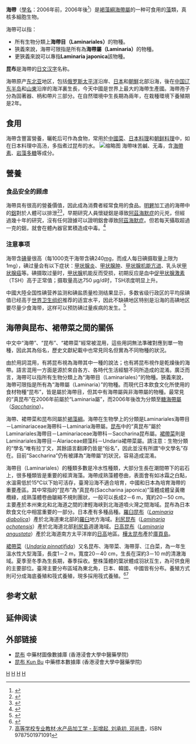 {{Speciesbox
| taxon = Laminaria japonica
| image = Kombu.jpg
| binomial_authority = J.E. Areschoug
| synonyms = ''Saccharina japonica'' (J. E. Areschoug) C. E. Lane, C. Mayes, Druehl & G. W. Saunders
}}

'''海帶'''（[[學名|學名]]：2006年前''{{lang|la|Laminaria japonica}}''，2006年後''{{lang|la|Saccharina japonica}}''<ref>{{cite web|title=Laminaria japonica - Overview - Encyclopedia of Life|url=http://eol.org/pages/966824/overview|website=Encyclopedia of Life|accessdate=2018-01-13|language=en|archive-date=2018-01-13|archive-url=https://web.archive.org/web/20180113150458/http://eol.org/pages/966824/overview|dead-url=no}}</ref>）是[[褐藻綱|褐藻綱]][[海帶屬|海帶屬]]的一种可食用的[[藻|藻]]類，真核多細胞生物。

海帶可以指：
* 所有生物分類上'''海帶目（Laminariales）'''的物種。
* 狹義來說，海帶可限指是所有為'''海帶屬（Laminaria）'''的物種。
* 更狹義來說可以專指'''Laminaria japonica'''該物種。

'''昆布'''是海帶的[[日文汉字|日文汉字]]名称。

海帶原产[[东北亚|东北亚]]地区，包括[[俄罗斯|俄罗斯]][[太平洋|太平洋]]沿岸、[[日本|日本]]和[[朝鮮|朝鮮]]北部沿海，後在[[中国|中国]][[辽东半岛|辽东半岛]]和[[山東|山東]]沿岸的海洋裏生長，今天中國是世界上最大的海帶生產國。海帶孢子分為固著器、柄和帶片三部分。在自然環境中生長期為兩年，在栽種環境下養殖期是2年。

== 食用 ==
海帶含豐富營養，曬乾后可作為食物，常用於[[中國菜|中國菜]]、[[日本料理|日本料理]]和[[朝鲜料理|朝鲜料理]]中，如在日本料理中高汤，多指煮过昆布的水。
[[File:蒲台島漁民晾曬海帶.jpg|缩略图]]
海帶味苦鹹、无毒，含[[海帶素|海帶素]]、[[岩藻多糖|岩藻多糖]]等成分。

== 營養 ==
{{nutritionalvalue | name=海帶結（生鮮）
| water=94.7 g
| kcal=17
| protein=0.8 g
| fat=0.1 g
| carbs=3.6 g
| fiber=2.4 g
| sugars=0 g
| sodium_mg =230
| calcium_mg=78
| iron_mg=1.3
| magnesium_mg=22
| phosphorus_mg=11
| potassium_mg=7 
| zinc_mg=0.1
| manganese_mg=
| vitC_mg=0.1
| thiamin_mg=0.01
| riboflavin_mg=0.01
| niacin_mg=0.06
| pantothenic_mg=
| vitB6_mg=0.29
| folate_ug=91.8
| vitA_ug =0
| betacarotene_ug=0
| lutein_ug =0
| vitE_mg =0.03
| vitK_ug=
| source_usda=1
| note=[http://ndb.nal.usda.gov/ndb/search/list?qlookup=11090&format=Full Link to USDA Database entry]
}}

===食品安全的顾虑===
海帶具有很高的營養價值，因此成為消費者經常食用的食品。[[明礬|明礬]]加工過的海帶中的[[鋁|鋁]]對於人體可以排泄<ref>{{Cite web |url=http://www.consumers.org.tw/unit412.aspx?id=1569 |title=智力殺手 6成7的甜甜圈、油條、饅頭、海帶和粉絲含鋁成分 |accessdate=2012-04-08 |work=消費者報導雜誌 第372期 第40~47頁 |publisher=[[中華民國消費者文教基金會|中華民國消費者文教基金會]] |date=2012-04-06 |quote=海帶樣品，有2件含鋁量在300 ppm以上……日前有媒體報導，學童因為食用營養午餐造成食物中毒，事後追查發現，疑似因食用的海帶經過工業用明礬浸泡。……洗腎的病患或隨著年齡的增長，身體各方面代謝都變緩慢的長者，不適合經常攝取含鋁食品。……攝取過多不必要的物質還是會增加身體的負擔，提醒消費者應該要減少攝取，避免身體健康造成傷害 |archive-date=2012-04-10 |archive-url=https://web.archive.org/web/20120410001344/http://www.consumers.org.tw/unit412.aspx?id=1569 |dead-url=no }}</ref><ref>{{Cite news|author=曾美惠|title=甜甜圈、油條含超量鋁 恐造成智力退化|url=http://news.rti.org.tw/index_newsContent.aspx?nid=349225|date=2012-04-07|work=新聞引據：[[中國時報|中國時報]]、[[聯合報|聯合報]]|publisher=[[中央廣播電台|中央廣播電台]]|quote=消基會抽檢市售甜甜圈、油條、饅頭、海帶及粉絲計24件產品，多達16件含鋁……[[联合国粮食及农业组织|聯合國糧農組織]]與[[世界卫生组织|世界衛生組織]]所成立的[[食品添加剂|食品添加物]]委員會，已將鋁每周可容許攝取量，暫定每人每公斤為2毫克；大陸則直接規範食物鋁殘留量，不超過100ppm……預防之道就是多喝水，將鋁盡速代謝出來。}}{{dead link|date=2018年1月 |bot=InternetArchiveBot |fix-attempted=yes }}</ref>，早期研究人員懷疑鋁是導致[[阿茲海默症|阿茲海默症]]的元兇，但經過幾十年的研究，沒有任何證據可以證明鋁會導致[[阿茲海默症|阿茲海默症]]。但若每天攝取超過一克的鋁，就會在體內器官累積造成中毒。<ref>{{cite web | url = http://alzheimers.org.uk/site/scripts/documents_info.php?documentID=99 | title = Aluminium and Alzheimer's disease | accessdate = 2012-06-15 | archive-url = https://web.archive.org/web/20120311205419/http://alzheimers.org.uk/site/scripts/documents_info.php?documentID=99 | archive-date = 2012-03-11 | dead-url = yes }}</ref>

=== 注意事项 ===
海带含[[碘|碘]]量很高（每1000克干海带含碘240[[毫克|mg]]，而成人每日碘摄取量上限为1mg），碘过量会有以下症状：[[甲状腺炎|甲状腺炎]]、[[甲状腺肿|甲状腺肿]]、[[甲状腺机能亢进|甲状腺机能亢进]]、乳头状[[甲状腺癌|甲状腺癌]]等。碘摄取过量时，[[甲状腺|甲状腺]]机能反而受损，初期反应是血中[[促甲状腺激素|促甲状腺激素]]（TSH）高于正常值；摄取量高达750 μg/d时，TSH浓度明显上升。

中國大陸全国性碘营养监测和碘盐质量检测结果显示，多数省级行政区的平均尿碘值已经高于[[世界卫生组织|世界卫生组织]]推荐的适宜水平，因此不缺碘地区特别是沿海的高碘地区要尽量少食海带，这样可以预防碘过量疾病的发生。<ref>{{Cite web |url=http://www.pubhealth.org.cn/cn/magazine_data/zhyf2001/0105pdf/010520.pdf |title=中国高碘地方性甲状腺肿的发现历程和分布概况 |accessdate=2018-01-13 |archive-date=2017-01-12 |archive-url=https://web.archive.org/web/20170112040130/http://www.pubhealth.org.cn/cn/magazine_data/zhyf2001/0105pdf/010520.pdf |dead-url=no }}</ref>

==海帶與昆布、裙帶菜之間的關係==
{{A|name=误用}}
{{or1|章节}}
中文中“海帶”、“昆布”、“裙帶菜”經常被混用，這些用詞無法準確對應到單一物種，因此其為俗名，歷史文獻紀載中也常見同名但實為不同物種的狀況。

由於用詞混用，有將昆布視為海帶其中一種的說法；也有將昆布視作是乾燥後的海帶。語言混用一方面是源於來自各方、各時代生活經驗不同所造成的混淆。廣泛而言，海帶可以指所有生物分類上為“海帶目（Laminariales）”的物種。狹義來說，海帶可限指是所有為“海帶屬（Laminaria）”的物種。而現代日本飲食文化所使用的食材物種“昆布”，皆是屬於海帶目，但其中有海帶屬與非海帶屬的物種。最常見的“真昆布”在2006年前屬於“Laminaria屬”，而2006年後改为分類至[[糖海帶屬|糖海帶屬]]（''[[Saccharina|Saccharina]]''）。

海帶、裙帶菜和昆布同屬於[[褐藻綱|褐藻綱]]。海帶在生物學上的分類是Laminariales海帶目－Laminariaceae海帶科－Laminaria海帶屬。[[昆布|昆布]]中的“真昆布”屬於Laminariales海帶目－Laminariaceae海帶科－Saccharina昆布屬。[[裙帶菜|裙帶菜]]則是Laminariales海帶目－Alariaceae翅藻科－Undaria裙帶菜屬。請注意：生物分類的“學名”唯有拉丁文，其餘語言翻譯仍皆是“俗名”，因此並沒有所謂“中文學名”存在。目前“Saccharina”仍有被譯為“海帶屬”的狀況，容易造成混淆。

海帶目（Laminariales）的種類多數是冷水性種類，大部分生長在潮間帶下的岩石上，很多種類皆是重要的經濟海藻。海帶成熟藻體卷曲，表面會有如冰霜之白點，水溫需低於15℃以下始可活存，臺灣沿海不適合培育，中國和日本為培育海帶的重要產區。其中常指的“昆布”為“真昆布(Saccharina japonica)”藻體成體呈黃橄欖綠，成熟藻體卷曲皺縮不規則團狀，一般可以長成2－6 m，寬約20－50 cm。主要產於本州東北和北海道之間的津輕海峡到北海道噴火灣之間海域。昆布為日本飲食文化中相當重要的一部分。日本產有多種品種。[[羅臼昆布|羅臼昆布]]（''[[Laminaria_diabolica|Laminaria diabolica]]''）產於北海道東北部的[[羅臼|羅臼]]地方海域。[[利尻昆布|利尻昆布]]（''[[Laminaria_ochotensis|Laminaria ochotensis]]''）產於北海道北部[[利尻島|利尻島]]週邊海域。[[日高昆布|日高昆布]]（''[[Laminaria_angustata|Laminaria angustata]]''）產於北海道南方太平洋岸的[[日高|日高]]地區。[[樺太昆布|樺太昆布]]產於[[庫頁島|庫頁島]]。

[[裙帶菜|裙帶菜]]（''[[Undaria_pinnatifida|Undaria pinnatifida]]''）又名昆布、海带菜、海帶芽、江白菜，為一年生溫水性大型海藻，長度1－2 m，寬度20－40 cm，生長在深約3－10 m的清澈海域。夏季至冬季為生長期，春季採收。整株藻體的葉狀體成羽狀互生，為可供食用的主要部位。臺灣主要分布區域為東北角，日本、韓國、中國皆有分布。養殖方式則可分成海底養殖和筏式養殖，現多採用筏式養殖。<ref>{{cite web|author1=行政院農業委員會水產試驗所|title=漁業問答：請問裙帶菜、昆布、海帶有何不同呢？|url=https://www.tfrin.gov.tw/ct.asp?xItem=272919&ctNode=1225&mp=1|accessdate=2018-01-13|archive-date=2018-01-13|archive-url=https://web.archive.org/web/20180113203011/https://www.tfrin.gov.tw/ct.asp?xItem=272919&ctNode=1225&mp=1|dead-url=no}}</ref><ref>[https://books.google.com/books?id=2tuBDQAAQBAJ&pg=PT54 高等学校专业教材·水产品加工学 - 彭增起, 刘承初, 邓尚贵]，ISBN 9787501971091</ref>

== 参考文献 ==
{{Reflist|2}}

== 延伸阅读 ==
{{Wikisource further reading}}

== 外部链接 == 
*[https://sys01.lib.hkbu.edu.hk/cmed/mmid/detail.php?pid=B00361 昆布] 中藥材圖像數據庫  (香港浸會大學中醫藥學院) {{zh}}{{en}} 
* [http://libproject.hkbu.edu.hk/was40/detail?channelid=44273&searchword=herb_id=D00887 昆布 Kun Bu] {{Wayback|url=http://libproject.hkbu.edu.hk/was40/detail?channelid=44273&searchword=herb_id=D00887 |date=20141011075539 }} 中藥標本數據庫 (香港浸會大學中醫藥學院) {{zh-hant}}{{en}}
{{Taxonbar|from=Q11260230}}

[[Category:海帶目|H]]
[[Category:食療|H]]
[[Category:乾海產|H]]
[[Category:海菜|H]]